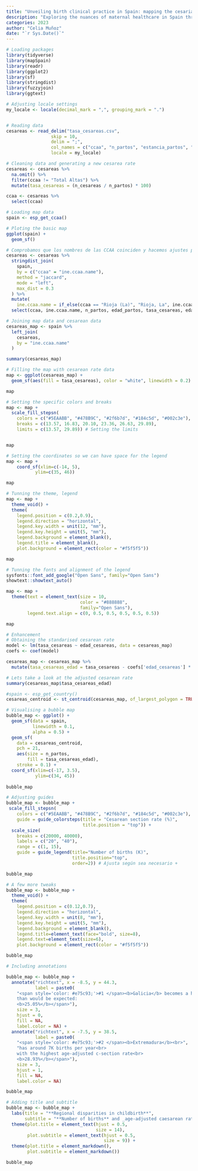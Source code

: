 ```yaml
---
title: "Unveiling birth clinical practice in Spain: mapping the cesarian sections and birth dynamics"
description: "Exploring the nuances of maternal healthcare in Spain through an augmented map, showcasing original cesarean section rates alongside additional insights such as total births per autonomous community and cesarean rates adjusted for the average maternal age."
categories: 2023
author: "Celia Muñoz"
date: "`r Sys.Date()`"
---
```


```r
# Loading packages
library(tidyverse)
library(mapSpain)
library(readr)
library(ggplot2)
library(sf)
library(stringdist)
library(fuzzyjoin)
library(ggtext)
```


```r
# Adjusting locale settings
my_locale <- locale(decimal_mark = ",", grouping_mark = ".")


# Reading data
cesareas <- read_delim("tasa_cesareas.csv", 
                 skip = 10, 
                 delim = ";",
                 col_names = c("ccaa", "n_partos", "estancia_partos", "edad_partos", "n_cesareas", "edad_cesareas", "estancia_cesareas", "tasa_cesareas"),
                 locale = my_locale)

# Cleaning data and generating a new cesarea rate
cesareas <- cesareas %>% 
  na.omit() %>% 
  filter(ccaa != "Total Altas") %>% 
  mutate(tasa_cesareas = (n_cesareas / n_partos) * 100)

ccaa <- cesareas %>% 
  select(ccaa)

```
```r
# Loading map data
spain <- esp_get_ccaa()

# Ploting the basic map
ggplot(spain) +
  geom_sf()
```



```r
# Comprobamos que los nombres de las CCAA coinciden y hacemos ajustes para mejorar el join
cesareas <- cesareas %>% 
  stringdist_join(
    spain,
    by = c("ccaa" = "ine.ccaa.name"),
    method = "jaccard",
    mode = "left",
    max_dist = 0.3
  ) %>% 
  mutate(
    ine.ccaa.name = if_else(ccaa == "Rioja (La)", "Rioja, La", ine.ccaa.name)) %>% 
  select(ccaa, ine.ccaa.name, n_partos, edad_partos, tasa_cesareas, edad_cesareas) # Keeping the main variables

# Joining map data and cesarean data
cesareas_map <- spain %>% 
  left_join(
    cesareas,
    by = "ine.ccaa.name"
  )  

summary(cesareas_map)
```


```r
# Filling the map with cesarean rate data
map <- ggplot(cesareas_map) +
  geom_sf(aes(fill = tasa_cesareas), color = "white", linewidth = 0.2)

map
```

```r
# Setting the specific colors and breaks
map <- map +
  scale_fill_stepsn(
    colors = c("#5EAABB", "#478B9C", "#2f6b7d", "#184c5d", "#002c3e"),
    breaks = c(13.57, 16.83, 20.10, 23.36, 26.63, 29.89),
    limits = c(13.57, 29.89)) # Setting the limits


map
```

```r
# Setting the coordinates so we can have space for the legend
map <- map +
    coord_sf(xlim=c(-14, 5),
           ylim=c(35, 46)) 

map
```


```r
# Tunning the theme, legend
map <- map +
  theme_void() +
  theme(
    legend.position = c(0.2,0.9),
    legend.direction = "horizontal",
    legend.key.width = unit(12, "mm"),
    legend.key.height = unit(5, "mm"),
    legend.background = element_blank(),
    legend.title = element_blank(),
    plot.background = element_rect(color = "#f5f5f5")) 

map
```

```r
# Tunning the fonts and alignment of the legend
sysfonts::font_add_google("Open Sans", family="Open Sans")
showtext::showtext_auto()

map <- map + 
  theme(text = element_text(size = 10, 
                            color = "#888888",
                            family="Open Sans"),
        legend.text.align = c(0, 0.5, 0.5, 0.5, 0.5, 0.5))

map
```
```r
# Enhancement
# Obtaining the standarised cesarean rate
model <- lm(tasa_cesareas ~ edad_cesareas, data = cesareas_map)
coefs <- coef(model)

cesareas_map <- cesareas_map %>% 
  mutate(tasa_cesareas_edad = tasa_cesareas - coefs['edad_cesareas'] * (edad_cesareas - mean(edad_cesareas)))

# Lets take a look at the adjusted cesarean rate
summary(cesareas_map$tasa_cesareas_edad)
```


```r
#spain <- esp_get_country()
cesareas_centroid <- st_centroid(cesareas_map, of_largest_polygon = TRUE)
```

```r
# Visualising a bubble map
bubble_map <- ggplot() +
  geom_sf(data = spain,
          linewidth = 0.1,
          alpha = 0.5) +
  geom_sf(
    data = cesareas_centroid,
    pch = 21,
    aes(size = n_partos, 
        fill = tasa_cesareas_edad),
    stroke = 0.1) +
  coord_sf(xlim=c(-17, 3.5),
           ylim=c(34, 45))
  
bubble_map
```



```r
# Adjusting guides
bubble_map <- bubble_map + 
 scale_fill_stepsn(
    colors = c("#5EAABB", "#478B9C", "#2f6b7d", "#184c5d", "#002c3e"),
    guide = guide_colorsteps(title = "Cesarean section rate (%)",
                             title.position = "top")) +
  scale_size(
    breaks = c(20000, 40000),
    labels = c("20", "40"),
    range = c(1, 15),
    guide = guide_legend(title="Number of births (K)", 
                         title.position="top",
                         order=2)) # Ajusta según sea necesario +

bubble_map
```

```r
# A few more tweaks 
bubble_map <- bubble_map + 
  theme_void() +
  theme(
    legend.position = c(0.12,0.7),
    legend.direction = "horizontal",
    legend.key.width = unit(8, "mm"),
    legend.key.height = unit(5, "mm"),
    legend.background = element_blank(),
    legend.title=element_text(face="bold", size=8),
    legend.text=element_text(size=6),
    plot.background = element_rect(color = "#f5f5f5"))  

bubble_map
```
```r
# Including annotations

bubble_map <- bubble_map +
  annotate("richtext", x = -8.5, y = 44.3, 
           label = paste0(
    "<span style='color: #e75c93;'>#1 </span><b>Galicia</b> becomes a higher rate<br>
    than would be expected:
    <b>25.05%</b></span>"),
    size = 3,
    hjust = 0,
    fill = NA,
    label.color = NA) +
  annotate("richtext", x = -7.5, y = 38.5, 
           label = paste0(
    "<span style='color: #e75c93;'>#2 </span><b>Extremadura</b><br>",
    "has around 7K births per year<br>
    with the highest age-adjusted c-section rate<br>
    <b>28.93%</b></span>"),
    size = 3,
    hjust = 1,
    fill = NA,
    label.color = NA)

bubble_map
```
 
```r
# Adding title and subtitle
bubble_map <- bubble_map + 
  labs(title = "**Regional disparities in childbirth**",
       subtitle = "**Number of births** and _age-adjusted caesarean rates_ across autonomous communities") +
  theme(plot.title = element_text(hjust = 0.5,
                                  size = 14),
        plot.subtitle = element_text(hjust = 0.5,
                                     size = 9)) +
  theme(plot.title = element_markdown(),
        plot.subtitle = element_markdown())

bubble_map
```


